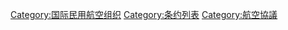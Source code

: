 [[Category:国际民用航空组织|Category:国际民用航空组织]]
[[Category:条约列表|Category:条约列表]]
[[Category:航空協議|Category:航空協議]]